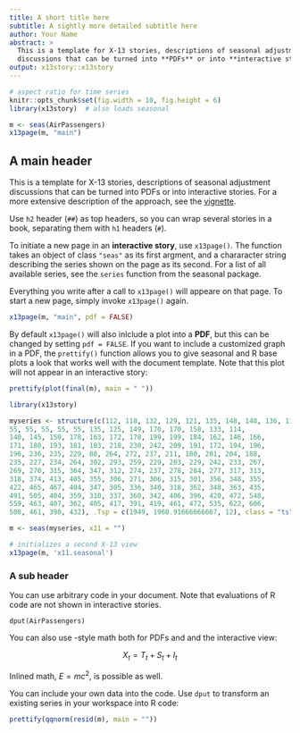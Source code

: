 ```yaml
---
title: A short title here
subtitle: A sightly more detailed subtitle here
author: Your Name
abstract: >
  This is a template for X-13 stories, descriptions of seasonal adjustment
  discussions that can be turned into **PDFs** or into **interactive stories**.
output: x13story::x13story
---
```


```r
# aspect ratio for time series
knitr::opts_chunk$set(fig.width = 10, fig.height = 6)
library(x13story)  # also loads seasonal
```


```r
m <- seas(AirPassengers)
x13page(m, "main")
```

## A main header

This is a template for X-13 stories, descriptions of seasonal adjustment
discussions that can be turned into PDFs or into interactive stories.
For a more extensive description of the approach, see the
[vignette](https://github.com/christophsax/x13story/raw/master/vignettes/wrokflow.pdf).

Use `h2` header (`##`) as top headers, so you can wrap several stories in a
book, separating them with `h1` headers (`#`).

To initiate a new page in an **interactive story**, use `x13page()`. The function
takes an object of class `"seas"` as its first argment, and a chararacter string
describing the series shown on the page as its second. For a list of all 
available series, see the `series` function from the seasonal package. 

Everything you write after a call to `x13page()` will appeare on that page. To start a new page, simply invoke `x13page()` again.

```r
x13page(m, "main", pdf = FALSE)
```


By default `x13page()` will also inlclude a plot into a **PDF**, but this can be
changed by setting `pdf = FALSE`.  If you want to include a customized graph in
a PDF, the `prettify()` function allows you to give seasonal and R base plots a
look that works well with the document template. Note that this plot will not 
appear in an interactive story:

```r
prettify(plot(final(m), main = " "))
```


```r
library(x13story)

myseries <- structure(c(112, 118, 132, 129, 121, 135, 148, 148, 136, 119, 
55, 55, 55, 55, 55, 135, 125, 149, 170, 170, 158, 133, 114, 
140, 145, 150, 178, 163, 172, 178, 199, 199, 184, 162, 146, 166, 
171, 180, 193, 181, 183, 218, 230, 242, 209, 191, 172, 194, 196, 
196, 236, 235, 229, 88, 264, 272, 237, 211, 180, 201, 204, 188, 
235, 227, 234, 264, 302, 293, 259, 229, 203, 229, 242, 233, 267, 
269, 270, 315, 364, 347, 312, 274, 237, 278, 284, 277, 317, 313, 
318, 374, 413, 405, 355, 306, 271, 306, 315, 301, 356, 348, 355, 
422, 465, 467, 404, 347, 305, 336, 340, 318, 362, 348, 363, 435, 
491, 505, 404, 359, 310, 337, 360, 342, 406, 396, 420, 472, 548, 
559, 463, 407, 362, 405, 417, 391, 419, 461, 472, 535, 622, 606, 
508, 461, 390, 432), .Tsp = c(1949, 1960.91666666667, 12), class = "ts")

m <- seas(myseries, x11 = "")

# initializes a second X-13 view
x13page(m, 'x11.seasonal')
```


### A sub header

You can use arbitrary code in your document. Note that evaluations of R code are
not shown in interactive stories.

```
dput(AirPassengers)
``` 

You can also use \LaTeX-style math both for PDFs and and the interactive view:

$$X_t = T_t + S_t + I_t$$ 

Inlined math, $E = mc^2$, is possible as well.

You can include your own data into the code. Use `dput` to transform an existing series in your workspace into R code:


```r
prettify(qqnorm(resid(m), main = ""))
```
